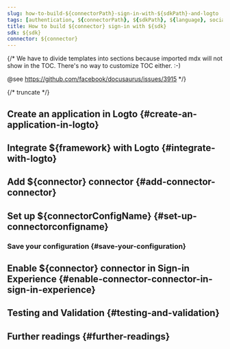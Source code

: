 ```yaml
---
slug: how-to-build-${connectorPath}-sign-in-with-${sdkPath}-and-logto
tags: [authentication, ${connectorPath}, ${sdkPath}, ${language}, social-sign-in, sign-in, login]
title: How to build ${connector} sign-in with ${sdk}
sdk: ${sdk}
connector: ${connector}
---
```


{/*
  We have to divide templates into sections because imported mdx will not show in the TOC.
  There's no way to customize TOC either. :-)

  @see https://github.com/facebook/docusaurus/issues/3915
*/}




{/* truncate */}

<Intro connector={connector} sdk="${sdk}" link="${sdkOfficialLink}" />

## Create an application in Logto \{#create-an-application-in-logto}

<CreateApplication type="${appType}" framework="${framework}" />

## Integrate ${framework} with Logto \{#integrate-with-logto}

<FrameworkGuide />

## Add ${connector} connector \{#add-connector-connector}

<AddSocialConnector connector={connector} framework="${framework}" />

## Set up ${connectorConfigName} \{#set-up-connectorconfigname}

<ConnectorGuide />

### Save your configuration \{#save-your-configuration}

<SaveYourConfiguration connector={connector} />

## Enable ${connector} connector in Sign-in Experience \{#enable-connector-connector-in-sign-in-experience}

<EnableSocialConnector connector={connector} />

## Testing and Validation \{#testing-and-validation}

<TestingAndValidation connector={connector} sdk="${sdk}" />

## Further readings \{#further-readings}

<FurtherReadings />
